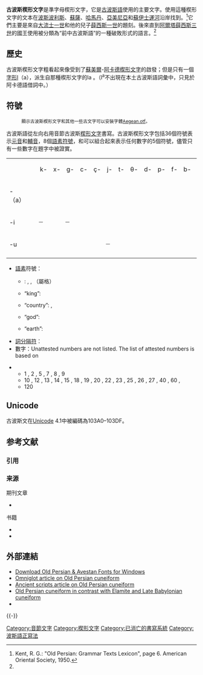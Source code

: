 {{Infobox Writing system
 |name=古波斯楔形文字
 |type=[[音節文字|音節文字]]
 |languages=[[古波斯語|古波斯語]]
 |time=公元前525年–前330年
 |fam1=[[楔形文字|楔形文字]]
 |unicode=U+103A0 – U+103D5
 |iso15924=Xpeo
 |sample=Behistun DB1 1-15.jpg
 |image_size=260px
}}
{{SpecialChars|1=article}}
'''古波斯楔形文字'''是準字母楔形文字，它是[[古波斯語|古波斯語]]使用的主要文字。使用這種楔形文字的文本在[[波斯波利斯|波斯波利斯]]、[[蘇薩|蘇薩]]、[[哈馬丹|哈馬丹]]、[[亞美尼亞|亞美尼亞]]和[[蘇伊士運河|蘇伊士運河]]沿岸找到。<ref name="OPGTL 6">Kent, R. G.: "Old Persian: Grammar Texts Lexicon", page 6. American Oriental Society, 1950.</ref>它們主要是來自[[大流士一世|大流士一世]]和他的兒子[[薛西斯一世|薛西斯一世]]的題刻。後來直到[[阿爾塔薛西斯三世|阿爾塔薛西斯三世]]的國王使用被分類為“前中古波斯語”的一種破敗形式的語言。<ref name="OPGTL 6" />

==歷史==
古波斯楔形文字粗看起來像受到了[[蘇美爾語|蘇美爾]]-[[阿卡德語|阿卡德]][[楔形文字|楔形文字]]的啟發；但是只有一個[[字形|字形]]l（a）{{script|Xpeo|𐎾}}，派生自那種楔形文字的la {{cuneiform|𒆷}}。（l<sup>a</sup>不出現在本土古波斯語詞彙中，只見於阿卡德語借詞中。）

==符號==
:<small>顯示古波斯楔形文字和其他一些古文字可以安裝字體[https://web.archive.org/web/20090720032800/http://users.teilar.gr/~g1951d/download.html Aegean.otf]。</small>
古波斯語從左向右用音節古波斯[[楔形文字|楔形文字]]書寫。古波斯楔形文字包括36個符號表示[[元音|元音]]和[[輔音|輔音]]，8個[[語素文字|語素符號]]，和可以組合起來表示任何數字的5個符號，儘管只有一些數字在題字中被證實。

{|class="wikitable" style="font-family:Arial;"
|  ||  || k- || x- || g- || c- || ç- || j- || t- || θ- || d- || p- || f- || b- || n- || m- || y- || v- || r- || l- || s- || z- || š- || h-
|-
| -（a） || style="padding-top:8px;padding-bottom:8px;font-size:150%;" |  {{script|Xpeo|𐎠}} ||  style="padding-top:8px;padding-bottom:8px;font-size:150%;" | {{script|Xpeo|𐎣}} || rowspan=3 style="padding-top:8px;padding-bottom:8px;font-size:150%;" | {{script|Xpeo|𐎧}} ||  style="padding-top:8px;padding-bottom:8px;font-size:150%;" | {{script|Xpeo|𐎥}} || rowspan=3 style="padding-top:8px;padding-bottom:8px;font-size:150%;" | {{script|Xpeo|𐎨}} || rowspan=3 style="padding-top:8px;padding-bottom:8px;font-size:150%;" | {{script|Xpeo|𐏂}} || style="padding-top:8px;padding-bottom:8px;font-size:150%;" |  {{script|Xpeo|𐎩}}  || rowspan=2 style="padding-top:8px;padding-bottom:8px;font-size:150%;" | {{script|Xpeo|𐎫}} || rowspan=3 style="padding-top:8px;padding-bottom:8px;font-size:150%;" | {{script|Xpeo|𐎰}} ||  style="padding-top:8px;padding-bottom:8px;font-size:150%;" | {{script|Xpeo|𐎭}} || rowspan=3 style="padding-top:8px;padding-bottom:8px;font-size:150%;" | {{script|Xpeo|𐎱}} || rowspan=3 style="padding-top:8px;padding-bottom:8px;font-size:150%;" | {{script|Xpeo|𐎳}} || rowspan=3 style="padding-top:8px;padding-bottom:8px;font-size:150%;" | {{script|Xpeo|𐎲}} || rowspan=2 style="padding-top:8px;padding-bottom:8px;font-size:150%;" | {{script|Xpeo|𐎴}} ||  style="padding-top:8px;padding-bottom:8px;font-size:150%;" | {{script|Xpeo|𐎶}} || rowspan=3 style="padding-top:8px;padding-bottom:8px;font-size:150%;" | {{script|Xpeo|𐎹}} ||  style="padding-top:8px;padding-bottom:8px;font-size:150%;" | {{script|Xpeo|𐎺}} || rowspan=2 style="padding-top:8px;padding-bottom:8px;font-size:150%;" | {{script|Xpeo|𐎼}} || rowspan=3 style="padding-top:8px;padding-bottom:8px;font-size:150%;" | {{script|Xpeo|𐎾}} || rowspan=3 style="padding-top:8px;padding-bottom:8px;font-size:150%;" | {{script|Xpeo|𐎿}} || rowspan=3 style="padding-top:8px;padding-bottom:8px;font-size:150%;" | {{script|Xpeo|𐏀}} || rowspan=3 style="padding-top:8px;padding-bottom:8px;font-size:150%;" | {{script|Xpeo|𐏁}} || rowspan=3 style="padding-top:8px;padding-bottom:8px;font-size:150%;" | {{script|Xpeo|𐏃}}
|-
| -i ||  style="padding-top:8px;padding-bottom:8px;font-size:150%;" | {{script|Xpeo|𐎡}} 
! style="font-size:66%;" | — !! style="font-size:66%;" | — 
|  style="padding-top:8px;padding-bottom:8px;font-size:150%;" | {{script|Xpeo|𐎪}} ||  style="padding-top:8px;padding-bottom:8px;font-size:150%;" | {{script|Xpeo|𐎮}} ||  style="padding-top:8px;padding-bottom:8px;font-size:150%;" | {{script|Xpeo|𐎷}} ||  style="padding-top:8px;padding-bottom:8px;font-size:150%;" | {{script|Xpeo|𐎻}} 
|-
| -u ||  style="padding-top:8px;padding-bottom:8px;font-size:150%;" | {{script|Xpeo|𐎢}} ||  style="padding-top:8px;padding-bottom:8px;font-size:150%;" | {{script|Xpeo|𐎤}} ||  style="padding-top:8px;padding-bottom:8px;font-size:150%;" | {{script|Xpeo|𐎦}} 
! style="font-size:66%;" | — 
|  style="padding-top:8px;padding-bottom:8px;font-size:150%;" | {{script|Xpeo|𐎬}} ||  style="padding-top:8px;padding-bottom:8px;font-size:150%;" | {{script|Xpeo|𐎯}} ||  style="padding-top:8px;padding-bottom:8px;font-size:150%;" | {{script|Xpeo|𐎵}} ||  style="padding-top:8px;padding-bottom:8px;font-size:150%;" | {{script|Xpeo|𐎸}} 
! style="font-size:66%;" | — 
|  style="padding-top:8px;padding-bottom:8px;font-size:150%;" | {{script|Xpeo|𐎽}} 
|-
|}

* [[語素文字|語素]]符號：
** {{Unicode|[[Ahuramazda|Auramazdā]]}}: {{script|Xpeo|𐏈}}, {{script|Xpeo|𐏉}}, {{script|Xpeo|𐏊}}（屬格）
** {{Unicode|xšāyaθiya-}}“king”: {{script|XPeo|𐏋}} 	
** {{Unicode|dahyāu-}}“country”: {{script|XPeo|𐏌}}, {{script|XPeo|𐏍}} 	
** {{Unicode|baga-}}“god”: {{script|XPeo|𐏎}} 	
** {{Unicode|būmi-}}“earth”: {{script|XPeo|𐏏}}
* [[詞分隔符|詞分隔符]]：{{script|XPeo|𐏐}}
* 數字：<ref>Unattested numbers are not listed. The list of attested numbers is based on {{cite book|last=Kent|first=Ronald Grubb|others=translated into Persian by S. Oryan|title=Old Persian: Grammar, Text, Glossary|isbn=964-421-045-X|year=1384 [[Iranian_calendar|AP]]|language=fa|pages=699–700|publisher=Pizhūhishkadah-i Zabān va Gūyish bā hamkārī-i Idārah-i Kull-i Umūr-i Farhangī|location=Tihrān}}
</ref>
** 1 {{script|XPeo|𐏑}}, 2 {{script|XPeo|𐏒}}, 5 {{script|XPeo|𐏒𐏒𐏑}}, 7 {{script|XPeo|𐏒𐏒𐏒𐏑}}, 8 {{script|XPeo|𐏒𐏒𐏒𐏒}}, 9 {{script|XPeo|𐏒𐏒𐏒𐏒𐏑}}
** 10 {{script|XPeo|𐏓}}, 12 {{script|XPeo|𐏓𐏒}}, 13 {{script|XPeo|𐏓𐏒𐏑}}, 14 {{script|XPeo|𐏓𐏒𐏒}}, 15 {{script|XPeo|𐏓𐏒𐏒𐏑}}, 18 {{script|XPeo|𐏓𐏒𐏒𐏒𐏒}}, 19 {{script|XPeo|𐏓𐏒𐏒𐏒𐏒𐏑}}, 20 {{script|XPeo|𐏔}}, 22 {{script|XPeo|𐏔𐏒}}, 23 {{script|XPeo|𐏔𐏒𐏑}}, 25 {{script|XPeo|𐏔𐏒𐏒𐏑}}, 26 {{script|XPeo|𐏔𐏒𐏒𐏒}}, 27 {{script|XPeo|𐏔𐏒𐏒𐏒𐏑}}, 40 {{script|XPeo|𐏔𐏔}}, 60 {{script|XPeo|𐏔𐏔𐏔}},
** 120 {{script|XPeo|𐏕𐏔}}

==Unicode==
古波斯文在[[Unicode|Unicode]] 4.1中被編碼為103A0–103DF。
{{Unicode chart Old Persian}}

== 参考文献 ==
=== 引用 ===
{{Reflist|2}}

=== 来源 ===
;期刊文章
* {{cite journal
  | last = Windfuhr
  | first = Gernot L
  | authorlink =
  | coauthors =
  | title = Notes on the old Persian signs
  | journal = Indo-Iranian Journal
  | volume =
  | issue = 12
  | pages = 121–125
  | publisher =
  | location =
  | year = 1970
  | url = http://hdl.handle.net/2027.42/42943
  | doi =
  | id =
  | accessdate =
}}

;书籍
* {{cite book
  | last = Daniels
  | first = Peter T
  | authorlink =
  | coauthors = William Bright
  | title = The World's Writing Systems
  | publisher = Oxford University Press
  | year = 1996
  | location = New York
  | pages = 134–137
  | url =
  | doi =
  | id =
  | ISBN =
}}
* {{cite book
  | last = Kent
  | first = Roland G.
  | authorlink =
  | coauthors =
  | title = Old Persian; grammar, texts, lexicon
  | publisher = American Oriental Society
  | year = 1950
  | location = New Haven
  | pages =
  | url =
  | doi =
  | id =
  | ISBN =
}}

== 外部連結 ==
{{commons category|Old Persian cuneiform}}
{{WikisourceWiki|Old Persian}}
* [http://www.persiandna.com/downloads.htm Download Old Persian & Avestan Fonts for Windows] {{Wayback|url=http://www.persiandna.com/downloads.htm |date=20200909032913 }}
*  [http://www.omniglot.com/writing/opcuneiform.htm Omniglot article on Old Persian cuneiform] {{Wayback|url=http://www.omniglot.com/writing/opcuneiform.htm |date=20210119205133 }}
*[http://www.ancientscripts.com/oldpersian.html Ancient scripts article on Old Persian cuneiform]{{Wayback|url=http://www.ancientscripts.com/oldpersian.html |date=20100418053701 }}
* [http://titus.uni-frankfurt.de/personal/jg/unicode/table8.htm Old Persian cuneiform in contrast with Elamite and Late Babylonian cuneiform] {{Wayback|url=http://titus.uni-frankfurt.de/personal/jg/unicode/table8.htm |date=20200909032939 }}
* {{Cite book |chapter=From the Persepolis Fortification Archive Project, 1: An Old Persian Administrative Tablet from the Persepolis Fortification |year=1995 |title=Arta |volume=2007:1 |location=Paris |publisher=Achemenet.com |last=Stolper |first=Matthew W. & Jan Tavernier |chapter-url=http://persepolistablets.blogspot.com/2007/06/old-persian-text-in-persepolis.html |postscript=<!--None--> |access-date=2011-01-08 |archive-date=2021-02-25 |archive-url=https://web.archive.org/web/20210225071454/http://persepolistablets.blogspot.com/2007/06/old-persian-text-in-persepolis.html |dead-url=no }}
{{-}}
{{List of writing systems}}
{{波斯語|state=collapsed}}

[[Category:音節文字|Category:音節文字]]
[[Category:楔形文字|Category:楔形文字]]
[[Category:已消亡的書寫系統|Category:已消亡的書寫系統]]
[[Category:波斯語正寫法|Category:波斯語正寫法]]